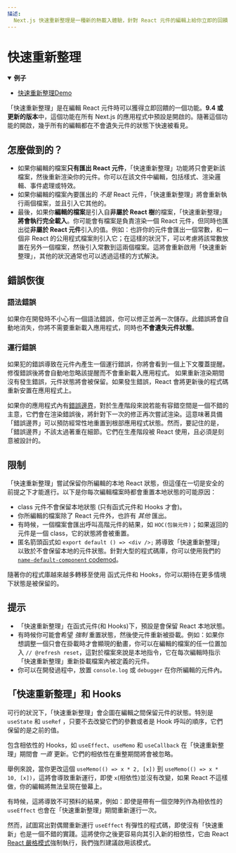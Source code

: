 ```yaml
---
描述:
  Next.js 快速重新整理是一種新的熱載入體驗，針對 React 元件的編輯上給你立即的回饋
---
```


# 快速重新整理

<details open>
  <summary><b>例子</b></summary>
  <ul>
    <li><a href="https://github.com/vercel/next.js/tree/canary/examples/fast-refresh-demo">快速重新整理Demo</a></li>
  </ul>
</details>

「快速重新整理」是在編輯 React 元件時可以獲得立即回饋的一個功能。**9.4 或更新的版本**中，這個功能在所有 Next.js 的應用程式中預設是開啟的。隨著這個功能的開啟，幾乎所有的編輯都在不會遺失元件的狀態下快速被看見。


## 怎麼做到的？

- 如果你編輯的檔案**只有匯出 React 元件**，「快速重新整理」功能將只會更新該檔案，然後重新渲染你的元件。你可以在該文件中編輯，包括樣式、渲染邏輯、事件處理或特效。
- 如果你編輯的檔案內要匯出的 _不是_ React 元件，「快速重新整理」將會重新執行兩個檔案，並且引入它其他的。
- 最後，如果你**編輯的檔案**是引入自**非屬於 React 樹**的檔案，「快速重新整理」**將會執行完全載入**。你可能會有檔案是負責渲染一個 React 元件，但同時也匯出從**非屬於 React 元件**引入的值。例如：也許你的元件會匯出一個常數，和一個非 React 的公用程式檔案則引入它；在這樣的狀況下，可以考慮將該常數放置在另外一個檔案，然後引入常數到這兩個檔案。這將會重新啟用「快速重新整理」，其他的狀況通常也可以透過這樣的方式解決。

## 錯誤恢復

### 語法錯誤

如果你在開發時不小心有一個語法錯誤，你可以修正並再一次儲存。此錯誤將會自動地消失，你將不需要重新載入應用程式，同時也**不會遺失元件狀態**。


### 運行錯誤

如果犯的錯誤導致在元件內產生一個運行錯誤，你將會看到一個上下文覆蓋提醒。修復錯誤後將會自動地忽略該提醒而不會重新載入應用程式。
如果重新渲染期間沒有發生錯誤，元件狀態將會被保留。如果發生錯誤，React 會將更新後的程式碼重新安置在應用程式上。


如果你的應用程式內有[錯誤邊界](https://reactjs.org/docs/error-boundaries.html)，對於生產階段來說若能有容錯空間是一個不錯的主意，它們會在渲染錯誤後，將針對下一次的修正再次嘗試渲染。這意味著具備「錯誤邊界」可以預防經常性地重置到根部應用程式狀態。然而，要記住的是，「錯誤邊界」不該太過著重在細節。它們在生產階段被 React 使用，且必須是刻意被設計的。

## 限制

「快速重新整理」嘗試保留你所編輯的本地 React 狀態，但這僅在一切是安全的前提之下才能進行。以下是你每次編輯檔案時都會重置本地狀態的可能原因：

- class 元件不會保留本地狀態 (只有函式元件和 Hooks 才會)。
- 你所編輯的檔案除了 React 元件外，也許有 _其他_ 匯出。 
- 有時候，一個檔案會匯出呼叫高階元件的結果，如 `HOC(包裝元件)`；如果返回的元件是一個 class，它的狀態將會被重置。
- 匿名箭頭函式如 `export default () => <div />;` 將導致「快速重新整理」以致於不會保留本地的元件狀態。針對大型的程式碼庫，你可以使用我們的 [`name-default-component` codemod](/docs/advanced-features/codemods.md#name-default-component)。

隨著你的程式庫越來越多轉移至使用 函式元件和 Hooks，你可以期待在更多情境下狀態是被保留的。

## 提示

- 「快速重新整理」在函式元件(和 Hooks)下，預設是會保留 React 本地狀態。
- 有時候你可能會希望 _強制_ 重置狀態，然後使元件重新被掛載。例如：如果你想調整一個只會在掛載時才會顯現的動畫，你可以在編輯的檔案的任一位置加入 `// @refresh reset`，這對於檔案來說是本地指令，它在每次編輯時指示「快速重新整理」重新掛載檔案內被定義的元件。
- 你可以在開發過程中，放置 `console.log` 或 `debugger` 在你所編輯的元件內。

## 「快速重新整理」和 Hooks

可行的狀況下，「快速重新整理」會企圖在編輯之間保留元件的狀態。特別是 `useState` 和 `useRef` ，只要不去改變它們的參數或者是 Hook 呼叫的順序，它們保留的是之前的值。

包含相依性的 Hooks，如 `useEffect`、`useMemo` 和 `useCallback` 在「快速重新整理」期間會 _一直_ 更新。它們的相依性在重整期間將會被忽略。

舉例來說，當你更改這個 `useMemo(() => x * 2, [x])` 到 `useMemo(() => x * 10, [x])`，這將會導致重新運行，即使 `x`(相依性)並沒有改變，如果 React 不這樣做，你的編輯將無法呈現在螢幕上。

有時候，這將導致不可預料的結果，例如：即使是帶有一個空陣列作為相依性的 `useEffect` 也會在「快速重新整理」期間重新運行一次。 

然而，試圖寫出對偶爾重新運行 `useEffect` 有彈性的程式碼，即使沒有「快速重新」也是一個不錯的實踐。這將使你之後更容易向其引入新的相依性，它由 React [React 嚴格模式](/docs/api-reference/next.config.js/react-strict-mode.md)強制執行，我們強烈建議啟用該模式。


